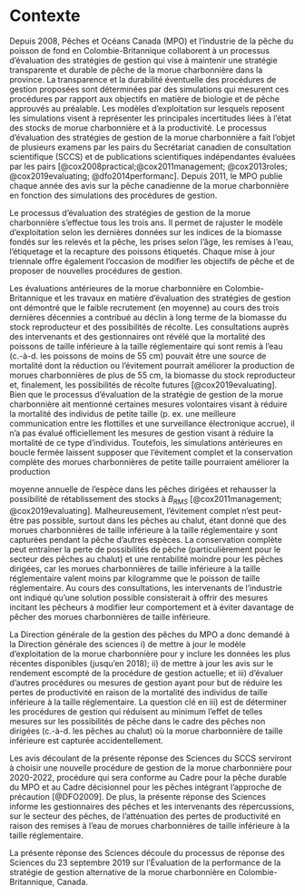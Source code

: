 # Contexte

Depuis 2008, Pêches et Océans Canada (MPO) et l’industrie de la pêche du poisson de fond en Colombie-Britannique collaborent à un processus d’évaluation des stratégies de gestion qui vise à maintenir une stratégie transparente et durable de pêche de la morue charbonnière dans la province. La transparence et la durabilité éventuelle des procédures de gestion proposées sont déterminées par des simulations qui mesurent ces procédures par rapport aux objectifs en matière de biologie et de pêche approuvés au préalable. Les modèles d’exploitation sur lesquels reposent les simulations visent à représenter les principales incertitudes liées à l’état des stocks de morue charbonnière et à la productivité. Le processus d’évaluation des stratégies de gestion de la morue charbonnière a fait l’objet de plusieurs examens par les pairs du Secrétariat canadien de consultation scientifique (SCCS) et de publications scientifiques indépendantes évaluées par les pairs [@cox2008practical;@cox2011management; @cox2013roles; @cox2019evaluating; @dfo2014performanc]. Depuis 2011, le MPO publie chaque année des avis sur la pêche canadienne de la morue charbonnière en fonction des simulations des procédures de gestion.

Le processus d’évaluation des stratégies de gestion de la morue charbonnière s’effectue tous les trois ans. Il permet de rajuster le modèle d’exploitation selon les dernières données sur les indices de la biomasse fondés sur les relevés et la pêche, les prises selon l’âge, les remises à l’eau, l’étiquetage et la recapture des poissons étiquetés. Chaque mise à jour triennale offre également l’occasion de modifier les objectifs de pêche et de proposer de nouvelles procédures de gestion.

Les évaluations antérieures de la morue charbonnière en Colombie-Britannique et les travaux en matière d’évaluation des stratégies de gestion ont démontré que le faible recrutement (en moyenne) au cours des trois dernières décennies a contribué au déclin à long terme de la biomasse du stock reproducteur et des possibilités de récolte. Les consultations auprès des intervenants et des gestionnaires ont révélé que la mortalité des poissons de taille inférieure à la taille réglementaire qui sont remis à l’eau (c.-à-d. les poissons de moins de 55 cm) pouvait être une source de mortalité dont la réduction ou l’évitement pourrait améliorer la production de morues charbonnières de plus de 55 cm, la biomasse du stock reproducteur et, finalement, les possibilités de récolte futures [@cox2019evaluating]. Bien que le processus d’évaluation de la stratégie de gestion de la morue charbonnière ait mentionné certaines mesures volontaires visant à réduire la mortalité des individus de petite taille (p. ex. une meilleure communication entre les flottilles et une surveillance électronique accrue), il n’a pas évalué officiellement les mesures de gestion visant à réduire la mortalité de ce type d’individus. Toutefois, les simulations antérieures en boucle fermée laissent supposer que l’évitement complet et la conservation complète des morues charbonnières de petite taille pourraient améliorer la production 

moyenne annuelle de l’espèce dans les pêches dirigées et rehausser la possibilité de rétablissement des stocks à $B_{RMS}$ [@cox2011management; @cox2019evaluating]. Malheureusement, l’évitement complet n’est peut-être pas possible, surtout dans les pêches au chalut, étant donné que des morues charbonnières de taille inférieure à la taille réglementaire y sont capturées pendant la pêche d’autres espèces. La conservation complète peut entraîner la perte de possibilités de pêche (particulièrement pour le secteur des pêches au chalut) et une rentabilité moindre pour les pêches dirigées, car les morues charbonnières de taille inférieure à la taille réglementaire valent moins par kilogramme que le poisson de taille réglementaire. Au cours des consultations, les intervenants de l’industrie ont indiqué qu’une solution possible consisterait à offrir des mesures incitant les pêcheurs à modifier leur comportement et à éviter davantage de pêcher des morues charbonnières de taille inférieure.

La Direction générale de la gestion des pêches du MPO a donc demandé à la Direction générale des sciences i) de mettre à jour le modèle d’exploitation de la morue charbonnière pour y inclure les données les plus récentes disponibles (jusqu’en 2018); ii) de mettre à jour les avis sur le rendement escompté de la procédure de gestion actuelle; et iii) d’évaluer d’autres procédures ou mesures de gestion ayant pour but de réduire les pertes de productivité en raison de la mortalité des individus de taille inférieure à la taille réglementaire. La question clé en iii) est de déterminer les procédures de gestion qui réduisent au minimum l’effet de telles mesures sur les possibilités de pêche dans le cadre des pêches non dirigées (c.-à-d. les pêches au chalut) où la morue charbonnière de taille inférieure est capturée accidentellement.

Les avis découlant de la présente réponse des Sciences du SCCS serviront à choisir une nouvelle procédure de gestion de la morue charbonnière pour 2020-2022, procédure qui sera conforme au Cadre pour la pêche durable du MPO et au Cadre décisionnel pour les pêches intégrant l’approche de précaution [@DFO2009]. De plus, la présente réponse des Sciences informe les gestionnaires des pêches et les intervenants des répercussions, sur le secteur des pêches, de l’atténuation des pertes de productivité en raison des remises à l’eau de morues charbonnières de taille inférieure à la taille réglementaire.

La présente réponse des Sciences découle du processus de réponse des Sciences du 23 septembre 2019 sur l’Évaluation de la performance de la stratégie de gestion alternative de la morue charbonnière en Colombie-Britannique, Canada.
